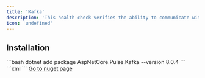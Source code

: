 ```yaml
---
title: 'Kafka'
description: 'This health check verifies the ability to communicate with Kafka'
icon: 'undefined'
---
```


## Installation

<Tabs>
  <Tab title=".NET CLI">
    ```bash
    dotnet add package AspNetCore.Pulse.Kafka --version 8.0.4
    ```
  </Tab>
  <Tab title="Package Reference">
    ```xml
    <PackageReference Include="AspNetCore.Pulse.Kafka" Version="8.0.4" />
    ```
  </Tab>
  <Tab title="Nuget">
    <a href="https://www.nuget.org/packages/AspNetCore.Pulse.Kafka/" target="_blank">Go to nuget page</a>
  </Tab>
</Tabs>



